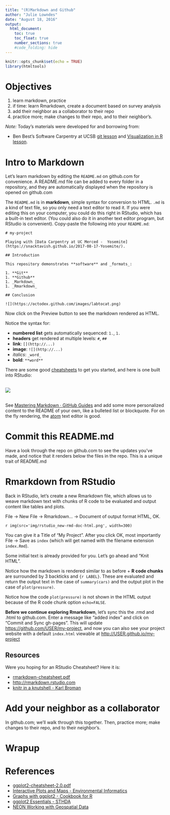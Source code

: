 ```yaml
---
title: "(R)Markdown and Github"
author: "Julie Lowndes"
date: "August 18, 2016"
output: 
  html_document:
    toc: true
    toc_float: true
    number_sections: true
    #code_folding: hide
---
```


```r
knitr::opts_chunk$set(echo = TRUE)
library(htmltools)
```

# Objectives


1. learn markdown, practice
1. if time: learn Rmarkdown, create a document based on survey analysis 
1. add their neighbor as a collaborator to their repo
1. practice more; make changes to their repo, and to their neighbor's. 

*Note:* Today's materials were developed for and borrowing from: 

- Ben Best's Software Carpentry at UCSB [git lesson](http://remi-daigle.github.io/2016-04-15-UCSB/git/) and [Visualization in R lesson](http://remi-daigle.github.io/2016-04-15-UCSB/viz/).


# Intro to Markdown

Let's learn markdown by editing the `README.md` on github.com for convenience. A README.md file can be added to every folder in a repository, and they are automatically displayed when the repository is opened on github.com  

The `README.md` is in **markdown**, simple syntax for conversion to HTML. `.md` is a kind of text file, so you only need a text editor to read it. If you were editing this on your computer, you could do this right in RStudio, which has a built-in text editor. (You could also do it in another text editor program, but RStudio is convenient). Copy-paste the following into your `README.md`: 
  
```
# my-project

Playing with [Data Carpentry at UC Merced -  Yosemite](https://snacktavish.github.io/2017-08-17-Yosemite/).

## Introduction

This repository demonstrates **software** and _formats_:

1. **Git**
1. **Github**
1. _Markdown_
1. _Rmarkdown_

## Conclusion

![](https://octodex.github.com/images/labtocat.png)
```
    
Now click on the Preview button to see the markdown rendered as HTML.
    
Notice the syntax for:

- **numbered list** gets automatically sequenced: `1.`, `1.`
- **headers** get rendered at multiple levels: `#`, `##`
- **link**: `[](http://...)`
- **image**: `![](http://...)`
- _italics_: `_word_` 
- **bold**: `**word**`

There are some good [cheatsheets](https://github.com/adam-p/markdown-here/wiki/Markdown-Here-Cheatsheet) to get you started, and here is one built into RStudio:
<br />
<br />

![](img/md_cheatsheet.png)
<br />
<br />

See [Mastering Markdown · GitHub Guides](https://guides.github.com/features/mastering-markdown/) and add some more personalized content to the README of your own, like a bulleted list or blockquote.
For on the fly rendering, the [atom](https://atom.io/) text editor is good.

# Commit this README.md 

Have a look through the repo on github.com to see the updates you've made, and notice that it renders below the files in the repo. This is a unique trait of README.md

# Rmarkdown from RStudio

Back in RStudio, let's create a new Rmarkdown file, which allows us to weave markdown text with chunks of R code to be evaluated and output content like tables and plots.

File -> New File -> Rmarkdown... -> Document of output format HTML, OK.

`r img(src='img/rstudio_new-rmd-doc-html.png', width=300)`

You can give it a Title of "My Project". After you click OK, most importantly File -> Save as `index` (which will get named with the filename extension `index.Rmd`).

Some initial text is already provided for you. Let's go ahead and "Knit HTML".

Notice how the markdown is rendered similar to as before + **R code chunks** are surrounded by 3 backticks and `{r LABEL}`. These are evaluated and return the output text in the case of `summary(cars)` and the output plot in the case of `plot(pressure)`.

Notice how the code `plot(pressure)` is not shown in the HTML output because of the R code chunk option `echo=FALSE`.

**Before we continue exploring Rmarkdown**, let's sync this the .rmd and .html to github.com. Enter a message like "added index" and click on "Commit and Sync gh-pages". This will update <https://github.com/USER/my-project>, and now you can also see your project website with a default `index.html` viewable at <http://USER.github.io/my-project>

## Resources

Were you hoping for an RStudio Cheatsheet? Here it is: 

- [rmarkdown-cheatsheet.pdf](http://www.rstudio.com/wp-content/uploads/2016/03/rmarkdown-cheatsheet-2.0.pdf)
- <http://rmarkdown.rstudio.com>
- [knitr in a knutshell - Karl Broman](http://kbroman.org/knitr_knutshell/)


# Add your neighbor as a collaborator

In github.com; we'll walk through this together. Then, practice more; make changes to their repo, and to their neighbor's. 

# Wrapup



# References

- [ggplot2-cheatsheet-2.0.pdf](../cheatsheets/ggplot2-cheatsheet-2.0.pdf)
- [Interactive Plots and Maps - Environmental Informatics](http://ucsb-bren.github.io/env-info/wk06_widgets.html)
- [Graphs with ggplot2 - Cookbook for R](http://www.cookbook-r.com/Graphs/#graphs-with-ggplot2)
- [ggplot2 Essentials - STHDA](http://www.sthda.com/english/wiki/ggplot2-essentials)
- [NEON Working with Geospatial Data](http://neon-workwithdata.github.io/NEON-R-Spatio-Temporal-Data-and-Management-Intro/)



